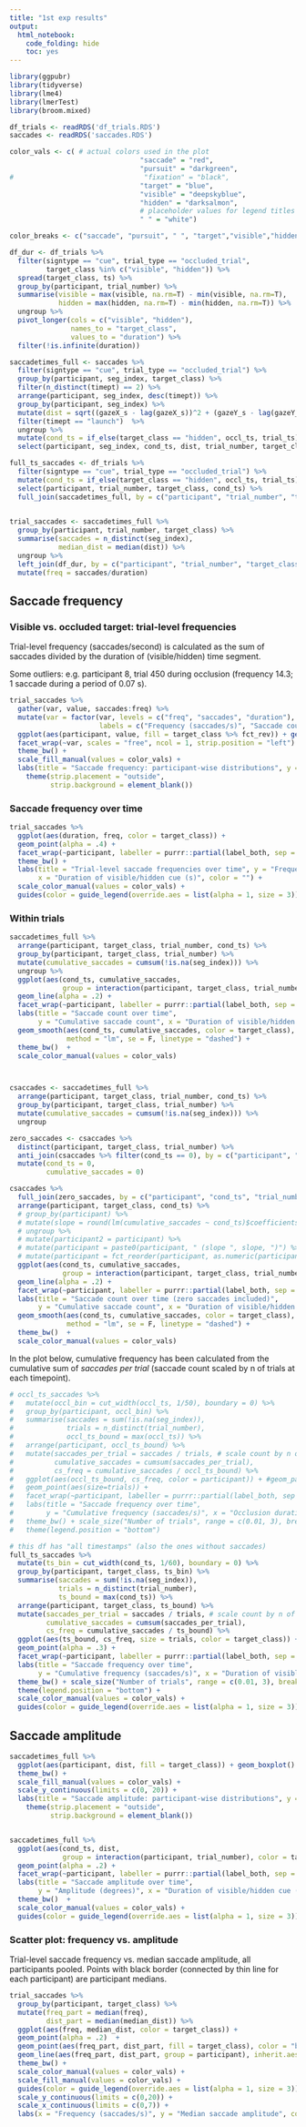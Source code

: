 ```yaml
---
title: "1st exp results"
output: 
  html_notebook:
    code_folding: hide
    toc: yes
---
```


```r
library(ggpubr)
library(tidyverse)
library(lme4)
library(lmerTest)
library(broom.mixed)
```

```r
df_trials <- readRDS('df_trials.RDS')
saccades <- readRDS('saccades.RDS')

```

```r
color_vals <- c( # actual colors used in the plot
                                "saccade" = "red", 
                                "pursuit" = "darkgreen", 
#                                "fixation" = "black",
                                "target" = "blue", 
                                "visible" = "deepskyblue",
                                "hidden" = "darksalmon",
                                # placeholder values for legend titles
                                " " = "white")

color_breaks <- c("saccade", "pursuit", " ", "target","visible","hidden")

```


```r
  
df_dur <- df_trials %>%
  filter(signtype == "cue", trial_type == "occluded_trial", 
         target_class %in% c("visible", "hidden")) %>%
  spread(target_class, ts) %>%
  group_by(participant, trial_number) %>%
  summarise(visible = max(visible, na.rm=T) - min(visible, na.rm=T),
            hidden = max(hidden, na.rm=T) - min(hidden, na.rm=T)) %>%
  ungroup %>%
  pivot_longer(cols = c("visible", "hidden"),
               names_to = "target_class",
               values_to = "duration") %>%
  filter(!is.infinite(duration))

saccadetimes_full <- saccades %>%
  filter(signtype == "cue", trial_type == "occluded_trial") %>%
  group_by(participant, seg_index, target_class) %>%
  filter(n_distinct(timept) == 2) %>% 
  arrange(participant, seg_index, desc(timept)) %>%
  group_by(participant, seg_index) %>%
  mutate(dist = sqrt((gazeX_s - lag(gazeX_s))^2 + (gazeY_s - lag(gazeY_s))^2) %>% lead) %>%
  filter(timept == "launch")  %>%
  ungroup %>%
  mutate(cond_ts = if_else(target_class == "hidden", occl_ts, trial_ts)) %>%
  select(participant, seg_index, cond_ts, dist, trial_number, target_class) 

full_ts_saccades <- df_trials %>%
  filter(signtype == "cue", trial_type == "occluded_trial") %>%
  mutate(cond_ts = if_else(target_class == "hidden", occl_ts, trial_ts)) %>%
  select(participant, trial_number, target_class, cond_ts) %>%
  full_join(saccadetimes_full, by = c("participant", "trial_number", "target_class", "cond_ts"))
  

trial_saccades <- saccadetimes_full %>%
  group_by(participant, trial_number, target_class) %>%
  summarise(saccades = n_distinct(seg_index),
            median_dist = median(dist)) %>%
  ungroup %>%
  left_join(df_dur, by = c("participant", "trial_number", "target_class")) %>%
  mutate(freq = saccades/duration)


```

## Saccade frequency

### Visible vs. occluded target: trial-level frequencies

Trial-level frequency (saccades/second) is calculated as the sum of saccades divided by the duration of (visible/hidden) time segment.  

Some outliers: e.g. participant 8, trial 450 during occlusion (frequency 14.3; 1 saccade during a period of 0.07 s).  

```r
trial_saccades %>% 
  gather(var, value, saccades:freq) %>%
  mutate(var = factor(var, levels = c("freq", "saccades", "duration"),
                      labels = c("Frequency (saccades/s)", "Saccade count", "Duration of visible/hidden cue (s)"))) %>%
  ggplot(aes(participant, value, fill = target_class %>% fct_rev)) + geom_boxplot(alpha = .7) +
  facet_wrap(~var, scales = "free", ncol = 1, strip.position = "left") +
  theme_bw() +
  scale_fill_manual(values = color_vals) +
  labs(title = "Saccade frequency: participant-wise distributions", y = "", fill = "")  +
    theme(strip.placement = "outside", 
          strip.background = element_blank())


```


### Saccade frequency over time

```r

trial_saccades %>%
  ggplot(aes(duration, freq, color = target_class)) +
  geom_point(alpha = .4) +
  facet_wrap(~participant, labeller = purrr::partial(label_both, sep = " "))  +
  theme_bw() +
  labs(title = "Trial-level saccade frequencies over time", y = "Frequency (saccades/s)",
       x = "Duration of visible/hidden cue (s)", color = "") +
  scale_color_manual(values = color_vals) +
  guides(color = guide_legend(override.aes = list(alpha = 1, size = 3)))

```


### Within trials


```r

saccadetimes_full %>% 
  arrange(participant, target_class, trial_number, cond_ts) %>%
  group_by(participant, target_class, trial_number) %>%
  mutate(cumulative_saccades = cumsum(!is.na(seg_index))) %>%
  ungroup %>%
  ggplot(aes(cond_ts, cumulative_saccades,
             group = interaction(participant, target_class, trial_number), color = target_class)) +
  geom_line(alpha = .2) +
  facet_wrap(~participant, labeller = purrr::partial(label_both, sep = " ")) +
  labs(title = "Saccade count over time",
       y = "Cumulative saccade count", x = "Duration of visible/hidden cue (s)", color = "") +
  geom_smooth(aes(cond_ts, cumulative_saccades, color = target_class), inherit.aes = F,
              method = "lm", se = F, linetype = "dashed") +
  theme_bw()  +
  scale_color_manual(values = color_vals)



csaccades <- saccadetimes_full %>%
  arrange(participant, target_class, trial_number, cond_ts) %>%
  group_by(participant, target_class, trial_number) %>%
  mutate(cumulative_saccades = cumsum(!is.na(seg_index))) %>%
  ungroup

zero_saccades <- csaccades %>%
  distinct(participant, target_class, trial_number) %>%
  anti_join(csaccades %>% filter(cond_ts == 0), by = c("participant", "target_class", "trial_number")) %>%
  mutate(cond_ts = 0,
         cumulative_saccades = 0)

csaccades %>%
  full_join(zero_saccades, by = c("participant", "cond_ts", "trial_number", "target_class", "cumulative_saccades")) %>%
  arrange(participant, target_class, cond_ts) %>%
  # group_by(participant) %>%
  # mutate(slope = round(lm(cumulative_saccades ~ cond_ts)$coefficients[2], 2)) %>%
  # ungroup %>%
  # mutate(participant2 = participant) %>%
  # mutate(participant = paste0(participant, " (slope ", slope, ")") %>% factor) %>%
  # mutate(participant = fct_reorder(participant, as.numeric(participant2))) %>%
  ggplot(aes(cond_ts, cumulative_saccades,
             group = interaction(participant, target_class, trial_number), color = target_class)) +
  geom_line(alpha = .2) +
  facet_wrap(~participant, labeller = purrr::partial(label_both, sep = " ")) +
  labs(title = "Saccade count over time (zero saccades included)",
       y = "Cumulative saccade count", x = "Duration of visible/hidden cue (s)", color = "") +
  geom_smooth(aes(cond_ts, cumulative_saccades, color = target_class), inherit.aes = F,
              method = "lm", se = F, linetype = "dashed") +
  theme_bw()  +
  scale_color_manual(values = color_vals)


```

In the plot below, cumulative frequency has been calculated from the cumulative sum of *saccades per trial* (saccade count scaled by n of trials at each timepoint).  

```r
# occl_ts_saccades %>%
#   mutate(occl_bin = cut_width(occl_ts, 1/50), boundary = 0) %>%
#   group_by(participant, occl_bin) %>%
#   summarise(saccades = sum(!is.na(seg_index)),
#             trials = n_distinct(trial_number),
#             occl_ts_bound = max(occl_ts)) %>%
#   arrange(participant, occl_ts_bound) %>%
#   mutate(saccades_per_trial = saccades / trials, # scale count by n of trials
#          cumulative_saccades = cumsum(saccades_per_trial),
#          cs_freq = cumulative_saccades / occl_ts_bound) %>% 
#   ggplot(aes(occl_ts_bound, cs_freq, color = participant)) + #geom_path(size=1, alpha = .7) +
#   geom_point(aes(size=trials)) +
#   facet_wrap(~participant, labeller = purrr::partial(label_both, sep = " ")) +
#   labs(title = "Saccade frequency over time",
#        y = "Cumulative frequency (saccades/s)", x = "Occlusion duration (s)") +
#   theme_bw() + scale_size("Number of trials", range = c(0.01, 3), breaks = c(10,35,60)) + guides(color = F) +
#   theme(legend.position = "bottom")

# this df has "all timestamps" (also the ones without saccades)
full_ts_saccades %>%
  mutate(ts_bin = cut_width(cond_ts, 1/60), boundary = 0) %>%
  group_by(participant, target_class, ts_bin) %>%
  summarise(saccades = sum(!is.na(seg_index)),
            trials = n_distinct(trial_number),
            ts_bound = max(cond_ts)) %>%
  arrange(participant, target_class, ts_bound) %>%
  mutate(saccades_per_trial = saccades / trials, # scale count by n of trials
         cumulative_saccades = cumsum(saccades_per_trial),
         cs_freq = cumulative_saccades / ts_bound) %>% 
  ggplot(aes(ts_bound, cs_freq, size = trials, color = target_class)) + #geom_path(size=1, alpha = .7) +
  geom_point(alpha = .3) +
  facet_wrap(~participant, labeller = purrr::partial(label_both, sep = " ")) +
  labs(title = "Saccade frequency over time",
       y = "Cumulative frequency (saccades/s)", x = "Duration of visible/hidden cue (s)", color = "") +
  theme_bw() + scale_size("Number of trials", range = c(0.01, 3), breaks = c(10,35,60)) + 
  theme(legend.position = "bottom") +
  scale_color_manual(values = color_vals) +
  guides(color = guide_legend(override.aes = list(alpha = 1, size = 3)))


```


## Saccade amplitude

```r

saccadetimes_full %>%
  ggplot(aes(participant, dist, fill = target_class)) + geom_boxplot() +
  theme_bw() +
  scale_fill_manual(values = color_vals) +
  scale_y_continuous(limits = c(0, 20)) +
  labs(title = "Saccade amplitude: participant-wise distributions", y = "Amplitude (degrees)", fill = "")  +
    theme(strip.placement = "outside", 
          strip.background = element_blank())



```


```r
saccadetimes_full %>% 
  ggplot(aes(cond_ts, dist, 
             group = interaction(participant, trial_number), color = target_class)) + 
  geom_point(alpha = .2) +
  facet_wrap(~participant, labeller = purrr::partial(label_both, sep = " ")) +
  labs(title = "Saccade amplitude over time", 
       y = "Amplitude (degrees)", x = "Duration of visible/hidden cue (s)", color = "") +
  theme_bw()  +
  scale_color_manual(values = color_vals) +
  guides(color = guide_legend(override.aes = list(alpha = 1, size = 3)))

```

### Scatter plot: frequency vs. amplitude

Trial-level saccade frequency vs. median saccade amplitude, all participants pooled. Points with black border (connected by thin line for each participant) are participant medians.  

```r

trial_saccades %>%
  group_by(participant, target_class) %>%
  mutate(freq_part = median(freq),
         dist_part = median(median_dist)) %>%
  ggplot(aes(freq, median_dist, color = target_class)) + 
  geom_point(alpha = .2)  +
  geom_point(aes(freq_part, dist_part, fill = target_class), color = "black", size = 2, shape = 21, show.legend = F) +
  geom_line(aes(freq_part, dist_part, group = participant), inherit.aes = F, alpha = .2) +
  theme_bw() +
  scale_color_manual(values = color_vals) +
  scale_fill_manual(values = color_vals) +
  guides(color = guide_legend(override.aes = list(alpha = 1, size = 3))) +
  scale_y_continuous(limits = c(0,20)) +
  scale_x_continuous(limits = c(0,7)) +
  labs(x = "Frequency (saccades/s)", y = "Median saccade amplitude", color = "")

```

